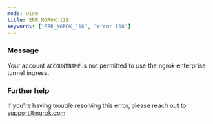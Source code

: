 ```yaml
---
mode: wide
title: ERR_NGROK_118
keywords: ["ERR_NGROK_118", "error 118"]
---
```



### Message

Your account `ACCOUNTNAME` is not permitted to use the ngrok enterprise tunnel ingress.

<ErrorDetails />

### Further help

If you're having trouble resolving this error, please reach out to [support@ngrok.com](mailto:support@ngrok.com?subject=Help%20with%20ERR_NGROK_118)
